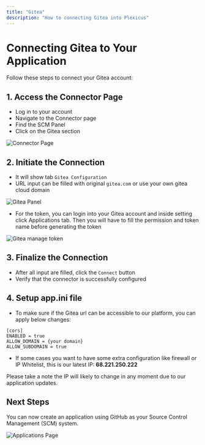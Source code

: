 ```yaml
---
title: "Gitea"
description: "How to connecting Gitea into Plexicus"
---
```


# Connecting Gitea to Your Application

Follow these steps to connect your Gitea account:

## 1. Access the Connector Page

- Log in to your account
- Navigate to the Connector page
- Find the SCM Panel
- Click on the Gitea section

<img src="/images/plexicus/connector.png" alt="Connector Page" />

## 2. Initiate the Connection

- It will show tab `Gitea Configuration`
- URL input can be filled with original `gitea.com` or use your own gitea cloud domain

<img src="/images/plexicus/gitea/panel.png" alt="Gitea Panel" />

- For the token, you can login into your Gitea account and inside setting click Applications tab. Then you will have to fill the permission and token name before generating the token

<img src="/images/plexicus/gitea/manage-token.png" alt="Gitea manage token" />

## 3. Finalize the Connection

- After all input are filled, click the `Connect` button
- Verify that the connector is successfully configured

## 4. Setup app.ini file

- To make sure if the Gitea url can be accessible to our platform, you can apply below changes:

```
[cors]
ENABLED = true
ALLOW_DOMAIN = {your domain}
ALLOW_SUBDOMAIN = true
```

- If some cases you want to have some extra configuration like firewall or IP
  Whitelist, this is our latest IP: **68.221.250.222**

<Note>
	Please take a note the IP will likely to change in any moment due to our
	application updates.
</Note>

## Next Steps

You can now create an application using GitHub as your Source Control Management (SCM) system.

<img src="/images/plexicus/applications.png" alt="Applications Page" />

